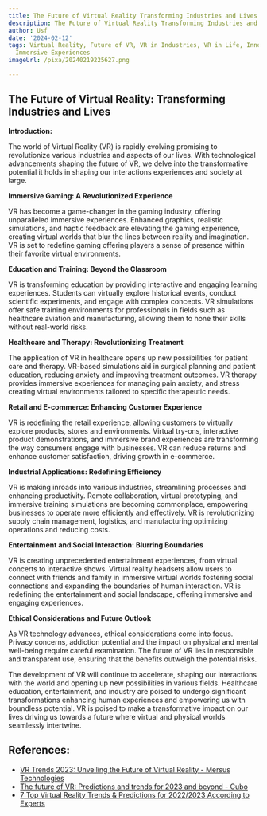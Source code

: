 ```yaml
---
title: The Future of Virtual Reality Transforming Industries and Lives
description: The Future of Virtual Reality Transforming Industries and Lives
author: Usf
date: '2024-02-12'
tags: Virtual Reality, Future of VR, VR in Industries, VR in Life, Innovation, Technology,
  Immersive Experiences
imageUrl: /pixa/20240219225627.png

---
```

## The Future  of Virtual Reality: Transforming Industries and Lives

**Introduction:**

The  world of  Virtual Reality (VR) is rapidly evolving promising to revolutionize various  industries and aspects of our lives. With technological  advancements shaping the future of VR, we delve into the transformative potential it holds in shaping our interactions experiences and society at large.

**Immersive Gaming: A Revolutionized Experience**

VR  has become a game-changer in the gaming industry, offering unparalleled immersive  experiences. Enhanced graphics, realistic simulations, and  haptic feedback are elevating the gaming experience, creating virtual worlds that blur the lines between reality and imagination. VR is set to redefine gaming offering players a sense of  presence  within their favorite virtual environments.

**Education  and Training: Beyond the  Classroom**

VR is transforming education by providing interactive and engaging learning experiences.  Students can virtually explore historical events, conduct scientific experiments, and engage with complex concepts. VR simulations  offer safe training environments for professionals in fields such as  healthcare aviation and manufacturing, allowing them to hone  their skills without real-world  risks.

**Healthcare and Therapy: Revolutionizing Treatment**

The application of VR in healthcare opens up new possibilities  for patient care and therapy. VR-based simulations  aid in surgical planning and  patient education, reducing anxiety and  improving treatment outcomes. VR therapy provides immersive  experiences for managing  pain anxiety, and  stress creating virtual environments tailored to specific therapeutic needs.

**Retail  and E-commerce: Enhancing Customer Experience**

VR is redefining the retail  experience, allowing customers to virtually explore  products, stores and environments. Virtual try-ons, interactive product demonstrations, and immersive  brand experiences are transforming the way consumers engage with businesses. VR can reduce returns and enhance customer satisfaction, driving growth in  e-commerce.

**Industrial Applications:  Redefining Efficiency**

VR is making inroads  into various industries, streamlining processes and enhancing productivity. Remote collaboration, virtual prototyping, and immersive  training simulations are becoming commonplace, empowering businesses to operate  more efficiently and effectively. VR is revolutionizing supply chain management, logistics, and manufacturing  optimizing operations and reducing costs.

**Entertainment and Social Interaction: Blurring Boundaries**

VR is creating unprecedented entertainment experiences, from virtual  concerts to  interactive shows. Virtual reality headsets allow users  to  connect with friends and family in  immersive virtual worlds fostering social connections  and  expanding the boundaries of human interaction. VR is redefining the entertainment and social landscape, offering immersive and engaging experiences.

**Ethical Considerations and Future Outlook**

As VR technology advances, ethical considerations come into focus. Privacy concerns, addiction  potential and the impact on physical and mental well-being require careful examination. The future of VR lies in responsible and transparent use, ensuring that the benefits outweigh the potential risks.

The development of  VR will continue to accelerate, shaping our interactions with the world and opening up new possibilities in various fields. Healthcare education, entertainment, and  industry  are poised to undergo significant transformations enhancing human experiences and empowering us with boundless potential.  VR is poised to make a transformative impact on our lives driving us towards a future where virtual and  physical worlds seamlessly intertwine.

## References:
- [VR Trends 2023: Unveiling the Future of Virtual Reality - Mersus Technologies](https://mersus.io/vr-trends-2023-future-virtual-reality/)
- [The future of VR: Predictions and trends for 2023 and beyond - Cubo](https://cubo.to/blog/the-future-of-vr-predictions-and-trends-for-2023-and-beyond/)
- [7 Top Virtual Reality Trends & Predictions for 2022/2023 According to Experts](https://financesonline.com/virtual-reality-trends/)
